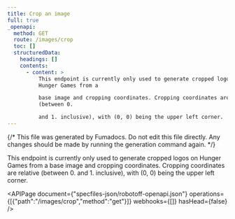 ```yaml
---
title: Crop an image
full: true
_openapi:
  method: GET
  route: /images/crop
  toc: []
  structuredData:
    headings: []
    contents:
      - content: >
          This endpoint is currently only used to generate cropped logos on
          Hunger Games from a

          base image and cropping coordinates. Cropping coordinates are relative
          (between 0.

          and 1. inclusive), with (0, 0) being the upper left corner.
---
```


{/* This file was generated by Fumadocs. Do not edit this file directly. Any changes should be made by running the generation command again. */}

This endpoint is currently only used to generate cropped logos on Hunger Games from a
base image and cropping coordinates. Cropping coordinates are relative (between 0.
and 1. inclusive), with (0, 0) being the upper left corner.


<APIPage document={"specfiles-json/robotoff-openapi.json"} operations={[{"path":"/images/crop","method":"get"}]} webhooks={[]} hasHead={false} />